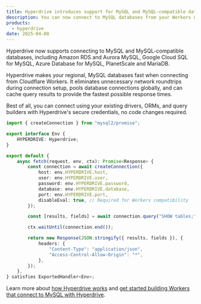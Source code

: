 ```yaml
---
title: Hyperdrive introduces support for MySQL and MySQL-compatible databases
description: You can now connect to MySQL databases from your Workers using Hyperdrive for optimal performance
products:
  - hyperdrive
date: 2025-04-08
---
```



Hyperdrive now supports connecting to MySQL and MySQL-compatible databases, including Amazon RDS and Aurora MySQL, Google Cloud SQL for MySQL, Azure Database for MySQL, PlanetScale and MariaDB.

Hyperdrive makes your regional, MySQL databases fast when connecting from Cloudflare Workers. It eliminates unnecessary network roundtrips during connection setup, pools database connections globally, and can cache query results to provide the fastest possible response times.

Best of all, you can connect using your existing drivers, ORMs, and query builders with Hyperdrive's secure credentials, no code changes required.

```ts
import { createConnection } from "mysql2/promise";

export interface Env {
	HYPERDRIVE: Hyperdrive;
}

export default {
	async fetch(request, env, ctx): Promise<Response> {
		const connection = await createConnection({
			host: env.HYPERDRIVE.host,
			user: env.HYPERDRIVE.user,
			password: env.HYPERDRIVE.password,
			database: env.HYPERDRIVE.database,
			port: env.HYPERDRIVE.port,
			disableEval: true, // Required for Workers compatibility
		});

		const [results, fields] = await connection.query("SHOW tables;");

		ctx.waitUntil(connection.end());

		return new Response(JSON.stringify({ results, fields }), {
			headers: {
				"Content-Type": "application/json",
				"Access-Control-Allow-Origin": "*",
			},
		});
	},
} satisfies ExportedHandler<Env>;
```

Learn more about [how Hyperdrive works](/hyperdrive/configuration/how-hyperdrive-works/) and [get started building Workers that connect to MySQL with Hyperdrive](/hyperdrive/get-started/).
